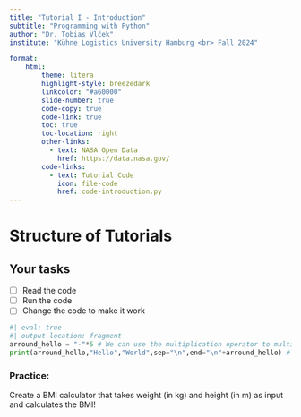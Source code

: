 ```yaml
---
title: "Tutorial I - Introduction"
subtitle: "Programming with Python"
author: "Dr. Tobias Vlćek"
institute: "Kühne Logistics University Hamburg <br> Fall 2024"

format:
    html:
        theme: litera
        highlight-style: breezedark
        linkcolor: "#a60000"
        slide-number: true
        code-copy: true
        code-link: true
        toc: true
        toc-location: right
        other-links:
          - text: NASA Open Data
            href: https://data.nasa.gov/
        code-links:
          - text: Tutorial Code
            icon: file-code
            href: code-introduction.py
---
```


# [Structure of Tutorials]{.flow} {background-color="#FFE0D3"}

## Your tasks

- [ ] Read the code
- [ ] Run the code
- [ ] Change the code to make it work

```python
#| eval: true
#| output-location: fragment
arround_hello = "-"*5 # We can use the multiplication operator to multiply a string
print(arround_hello,"Hello","World",sep="\n",end="\n"+arround_hello) # \n is a new line
```


### Practice:

Create a BMI calculator that takes weight (in kg) and height (in m) as input and calculates the BMI!